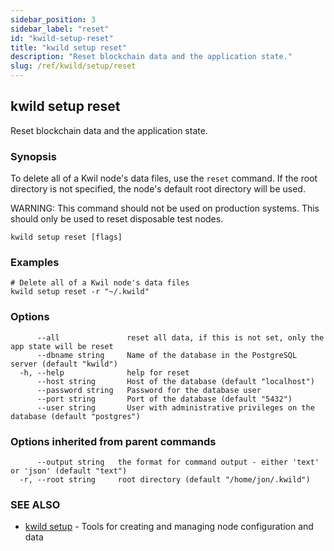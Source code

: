 ```yaml
---
sidebar_position: 3
sidebar_label: "reset"
id: "kwild-setup-reset"
title: "kwild setup reset"
description: "Reset blockchain data and the application state."
slug: /ref/kwild/setup/reset
---
```


## kwild setup reset

Reset blockchain data and the application state.

### Synopsis

To delete all of a Kwil node's data files, use the `reset` command. If the root directory is not specified, the node's default root directory will be used.

WARNING: This command should not be used on production systems. This should only be used to reset disposable test nodes.

```
kwild setup reset [flags]
```

### Examples

```
# Delete all of a Kwil node's data files
kwild setup reset -r "~/.kwild"
```

### Options

```
      --all               reset all data, if this is not set, only the app state will be reset
      --dbname string     Name of the database in the PostgreSQL server (default "kwild")
  -h, --help              help for reset
      --host string       Host of the database (default "localhost")
      --password string   Password for the database user
      --port string       Port of the database (default "5432")
      --user string       User with administrative privileges on the database (default "postgres")
```

### Options inherited from parent commands

```
      --output string   the format for command output - either 'text' or 'json' (default "text")
  -r, --root string     root directory (default "/home/jon/.kwild")
```

### SEE ALSO

* [kwild setup](/docs/ref/kwild/setup)	 - Tools for creating and managing node configuration and data

